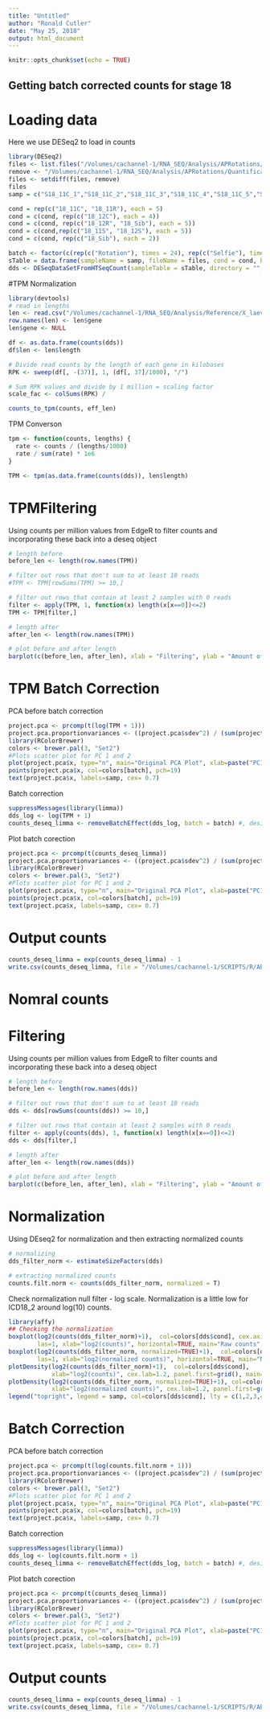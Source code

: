 ```yaml
---
title: "Untitled"
author: "Ronald Cutler"
date: "May 25, 2018"
output: html_document
---
```


```r
knitr::opts_chunk$set(echo = TRUE)
```

## Getting batch corrected counts for stage 18

# Loading data
Here we use DESeq2 to load in counts 
```r
library(DESeq2)
files <- list.files("/Volumes/cachannel-1/RNA_SEQ/Analysis/APRotations/Quantification/170802_HTSeq-count_Output_exon/temp", recursive = TRUE, full.name=TRUE)
remove <- "/Volumes/cachannel-1/RNA_SEQ/Analysis/APRotations/Quantification/170802_HTSeq-count_Output_exon/temp/S18_12C/160728_S18_12C_5.bam_sorted.bam_htseq_out.txt"
files <- setdiff(files, remove)
files
samp = c("S18_11C_1","S18_11C_2","S18_11C_3","S18_11C_4","S18_11C_5","S18_11R_1","S18_11R_2","S18_11R_3","S18_11R_4","S18_11R_5","S18_12C_1","S18_12C_2","S18_12C_3","S18_12C_5","S18_12R_1","S18_12R_2","S18_12R_3","S18_12R_4","S18_12R_5","S18_Sib_1","S18_Sib_2","S18_Sib_3","S18_Sib_4","S18_Sib_5","S18_11S_1","S18_11S_2","S18_11S_3","S18_11S_4","S18_11S_5","S18_12S_1","S18_12S_2","S18_12S_3","S18_12S_4","S18_12S_5","S18_Selfie_Sib_1", "S18_Selfie_Sib_2")

cond = rep(c("18_11C", "18_11R"), each = 5)
cond = c(cond, rep(c("18_12C"), each = 4))
cond = c(cond, rep(c("18_12R", "18_Sib"), each = 5))
cond = c(cond,rep(c("18_11S", "18_12S"), each = 5))
cond = c(cond, rep(c("18_Sib"), each = 2))

batch <- factor(c(rep(c("Rotation"), times = 24), rep(c("Selfie"), times = 12)), levels = c("Rotation", "Selfie"))
sTable = data.frame(sampleName = samp, fileName = files, cond = cond, batch = batch)
dds <- DESeqDataSetFromHTSeqCount(sampleTable = sTable, directory = "", design = ~ batch + cond)
```

#TPM Normalization
```r
library(devtools)
# read in lengths
len <- read.csv("/Volumes/cachannel-1/RNA_SEQ/Analysis/Reference/X_laevis/9.1_Reference_Files/Taejoon_JGIv9/XENLA_JGIv18pV3_cdna_final.XENLA_JGIv91_dna_final.gmap_gene_lengths.csv", header = T)
row.names(len) <- len$gene
len$gene <- NULL

df <- as.data.frame(counts(dds))
df$len <- len$length

# Divide read counts by the length of each gene in kilobases
RPK <- sweep(df[, -(37)], 1, (df[, 37]/1000), "/")

# Sum RPK values and divide by 1 million = scaling factor
scale_fac <- colSums(RPK) / 

counts_to_tpm(counts, eff_len)
```

TPM Converson
```r
tpm <- function(counts, lengths) {
  rate <- counts / (lengths/1000)
  rate / sum(rate) * 1e6
}

TPM <- tpm(as.data.frame(counts(dds)), len$length)
```

# TPMFiltering
Using counts per million values from EdgeR to filter counts and incorporating these back into a deseq object
```r
# length before
before_len <- length(row.names(TPM))

# filter out rows that don't sum to at least 10 reads
#TPM <- TPM[rowSums(TPM) >= 10,]

# filter out rows that contain at least 2 samples with 0 reads
filter <- apply(TPM, 1, function(x) length(x[x==0])<=2)
TPM <- TPM[filter,]

# length after
after_len <- length(row.names(TPM))

# plot before and after length
barplot(c(before_len, after_len), xlab = "Filtering", ylab = "Amount of genes", col = colors, ylim = c(0, 46000))
```

# TPM Batch Correction

PCA before batch correction
```r
project.pca <- prcomp(t(log(TPM + 1)))
project.pca.proportionvariances <- ((project.pca$sdev^2) / (sum(project.pca$sdev^2)))*100
library(RColorBrewer)
colors <- brewer.pal(3, "Set2")
#Plots scatter plot for PC 1 and 2
plot(project.pca$x, type="n", main="Original PCA Plot", xlab=paste("PC1, ", round(project.pca.proportionvariances[1], 2), "%"), ylab=paste("PC2, ", round(project.pca.proportionvariances[2], 2), "%"))
points(project.pca$x, col=colors[batch], pch=19)
text(project.pca$x, labels=samp, cex= 0.7)
```

Batch correction 
```r
suppressMessages(library(limma))
dds_log <- log(TPM + 1)
counts_deseq_limma <- removeBatchEffect(dds_log, batch = batch) #, design = model.matrix(~cond, sTable$cond)
```

Plot batch corection
```r
project.pca <- prcomp(t(counts_deseq_limma))
project.pca.proportionvariances <- ((project.pca$sdev^2) / (sum(project.pca$sdev^2)))*100
library(RColorBrewer)
colors <- brewer.pal(3, "Set2")
#Plots scatter plot for PC 1 and 2
plot(project.pca$x, type="n", main="Original PCA Plot", xlab=paste("PC1, ", round(project.pca.proportionvariances[1], 2), "%"), ylab=paste("PC2, ", round(project.pca.proportionvariances[2], 2), "%"))
points(project.pca$x, col=colors[batch], pch=19)
text(project.pca$x, labels=samp, cex= 0.7)
```

# Output counts
```r
counts_deseq_limma = exp(counts_deseq_limma) - 1
write.csv(counts_deseq_limma, file = "/Volumes/cachannel-1/SCRIPTS/R/APRotations_RNA-Seq/stage18_APR_vs_Selfie_comparisons/TPM_stage18_batchcor_counts.csv")
```


# Nomral counts 

# Filtering
Using counts per million values from EdgeR to filter counts and incorporating these back into a deseq object
```r
# length before
before_len <- length(row.names(dds))

# filter out rows that don't sum to at least 10 reads
dds <- dds[rowSums(counts(dds)) >= 10,]

# filter out rows that contain at least 2 samples with 0 reads
filter <- apply(counts(dds), 1, function(x) length(x[x==0])<=2)
dds <- dds[filter,]

# length after
after_len <- length(row.names(dds))

# plot before and after length
barplot(c(before_len, after_len), xlab = "Filtering", ylab = "Amount of genes", col = colors, ylim = c(0, 46000))
```



# Normalization
Using DEseq2 for normalization and then extracting normalized counts
```r
# normalizing
dds_filter_norm <- estimateSizeFactors(dds)

# extracting normalized counts
counts.filt.norm <- counts(dds_filter_norm, normalized = T)
```

Check normalization null filter - log scale. Normalization is a little low for ICD18_2 around log(10) counts.
```r
library(affy)
## Checking the normalization
boxplot(log2(counts(dds_filter_norm)+1),  col=colors[dds$cond], cex.axis=0.7, 
        las=1, xlab="log2(counts)", horizontal=TRUE, main="Raw counts", names = samp)
boxplot(log2(counts(dds_filter_norm, normalized=TRUE)+1),  col=colors[dds$cond], cex.axis=0.7, 
        las=1, xlab="log2(normalized counts)", horizontal=TRUE, main="Normalized counts", names = samp) 
plotDensity(log2(counts(dds_filter_norm)+1),  col=colors[dds$cond], 
            xlab="log2(counts)", cex.lab=1.2, panel.first=grid(), main="Raw counts") 
plotDensity(log2(counts(dds_filter_norm, normalized=TRUE)+1), col=colors[dds$cond], 
            xlab="log2(normalized counts)", cex.lab=1.2, panel.first=grid(), main="Normalized counts") 
legend("topright", legend = samp, col=colors[dds$cond], lty = c(1,2,3,4,5,6,7,8,9))
```

# Batch Correction

PCA before batch correction
```r
project.pca <- prcomp(t(log(counts.filt.norm + 1)))
project.pca.proportionvariances <- ((project.pca$sdev^2) / (sum(project.pca$sdev^2)))*100
library(RColorBrewer)
colors <- brewer.pal(3, "Set2")
#Plots scatter plot for PC 1 and 2
plot(project.pca$x, type="n", main="Original PCA Plot", xlab=paste("PC1, ", round(project.pca.proportionvariances[1], 2), "%"), ylab=paste("PC2, ", round(project.pca.proportionvariances[2], 2), "%"))
points(project.pca$x, col=colors[batch], pch=19)
text(project.pca$x, labels=samp, cex= 0.7)
```

Batch correction 
```r
suppressMessages(library(limma))
dds_log <- log(counts.filt.norm + 1)
counts_deseq_limma <- removeBatchEffect(dds_log, batch = batch) #, design = model.matrix(~cond, sTable$cond)
```

Plot batch corection
```r
project.pca <- prcomp(t(counts_deseq_limma))
project.pca.proportionvariances <- ((project.pca$sdev^2) / (sum(project.pca$sdev^2)))*100
library(RColorBrewer)
colors <- brewer.pal(3, "Set2")
#Plots scatter plot for PC 1 and 2
plot(project.pca$x, type="n", main="Original PCA Plot", xlab=paste("PC1, ", round(project.pca.proportionvariances[1], 2), "%"), ylab=paste("PC2, ", round(project.pca.proportionvariances[2], 2), "%"))
points(project.pca$x, col=colors[batch], pch=19)
text(project.pca$x, labels=samp, cex= 0.7)
```

# Output counts
```r
counts_deseq_limma = exp(counts_deseq_limma) - 1
write.csv(counts_deseq_limma, file = "/Volumes/cachannel-1/SCRIPTS/R/APRotations_RNA-Seq/stage18_APR_vs_Selfie_comparisons/stage18_batchcor_counts.csv")
```
